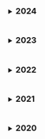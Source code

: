 <details style="margin: 0;">
    <summary style="background: none; padding: 0; color: inherit;"><h3 style="display: inline-block;">2024</h3></summary>

- Garg, Arpit, **Nguyen, Cuong C**, Felix, Rafael, Do, Thanh-Toan, and Carneiro, Gustavo. 2024. "Noisy-label Learning with Sample Selection based on Noise Rate Estimate". In: *European Conference on Computer Vision*. Springer.
- Pham, Cuong, Dung, Hoang Anh, **Nguyen, Cuong C**, Le, Trung, Phung, Dinh, Carneiro, Gustavo, and Do, Thanh-Toan. 2024. "MetaAug: Meta-Data Augmentation for Post-Training Quantization". In: *European Conference on Computer Vision*. Springer.
- Pham, Van Cuong, **Nguyen, Cuong C**, Le, Trung, Phung, Dinh, Carneiro, Gustavo, and Do, Thanh-Toan. 2024. "Model and feature diversity for Bayesian neural networks in mutual learning". In: *Advances in Neural Information Processing Systems*. Vol. 36.

</details>

<details style="margin: 0;">
    <summary style="background: none; padding: 0; color: inherit;"><h3 style="display: inline-block;">2023</h3></summary>

- Garg, Arpit, **Nguyen, Cuong C**, Felix, Rafael, Do, Thanh-Toan, and Carneiro, Gustavo. 2023. "Instance-dependent noisy label learning via graphical modelling". In: *IEEE/CVF Winter Conference on Applications of Computer Vision*, pp. 2288–2298.
- **Nguyen, Cuong C.**, Do, T.T., Carneiro, G., 2023. <a href="https://openreview.net/forum?id=SSkTBUyJip">Task Weighting in Meta-learning with Trajectory Optimisation</a>. In <em>Transactions on Machine Learning Research</em>.
- **Nguyen, Cuong C**, Dawoud, Youssef, Do, Thanh-Toan, Nascimento, Jacinto C, Belagiannis, Vasileios, and Carneiro, Gustavo. 2023. "Smart task design for meta learning medical image analysis systems: Unsupervised, weakly-supervised, and cross-domain design of meta learning tasks". In: *Meta Learning With Medical Imaging and Health Informatics Applications*. Elsevier, pp. 185–209.

</details>

<details style="margin: 0;">
    <summary style="background: none; padding: 0; color: inherit;"><h3 style="display: inline-block;">2022</h3></summary>

- **Nguyen, Cuong C.**, Do, T.T., Carneiro, G., 2022. <a href="https://doi.org/10.1109/TPAMI.2022.3147798">PAC-Bayes Meta-learning with Implicit Task-specific Posteriors</a>. In <em>IEEE Transactions on Pattern Analysis and Machine Intelligence</em>, doi: 10.1109/TPAMI.2022.3147798.

</details>

<details style="margin: 0;">
    <summary style="background: none; padding: 0; color: inherit;"><h3 style="display: inline-block;">2021</h3></summary>

- **Nguyen, Cuong C.**, Do, T.T., Carneiro, G., 2021. <a href="https://proceedings.mlr.press/v161/nguyen21b.html">Probabilistic task modelling for meta-learning</a>. In <em>Conference on Uncertainty in Artificial Intelligence</em>
- Nguyen, Linh V, **Nguyen, Cuong C**, Carneiro, Gustavo, Ebendorff-Heidepriem, Heike, and Warren-Smith, Stephen C. 2021. "Sensing in the presence of strong noise by deep learning of dynamic multimode fiber interference". In: *Photonics Research 9.4*, B109–B118.

</details>

<details style="margin: 0;">
    <summary style="background: none; padding: 0; color: inherit;"><h3 style="display: inline-block;">2020</h3></summary>

- Maicas, Gabriel, **Nguyen, Cuong C**, Motlagh, Farbod, Nascimento, Jacinto C, and Carneiro, Gustavo. 2020. "Unsupervised task design to meta-train medical image classifiers". In: *International Symposium on Biomedical Imaging*. IEEE, pp. 1339–1342.
- **Nguyen, Cuong C.**, Do, T.T. and Carneiro, G., 2020. <a href="https://github.com/meta-learn/meta-learn.github.io/blob/master/2020/papers/2_paper.pdf">Similarity of classification tasks</a>. In: *Neurips 2020 Meta-learn Workshop*. [<a href="https://github.com/meta-learn/meta-learn.github.io/blob/master/2020/papers/2_supplementary.pdf">Supplementary</a>]
- **Nguyen, Cuong C.**, Do, T.T. and Carneiro, G., 2020. <a href="http://openaccess.thecvf.com/content_WACV_2020/papers/Nguyen_Uncertainty_in_Model-Agnostic_Meta-Learning_using_Variational_Inference_WACV_2020_paper.pdf">Uncertainty in model-agnostic meta-learning using variational inference</a>. In: *IEEE Winter Conference on Applications of Computer Vision*, pp. 3090-3100.

</details>